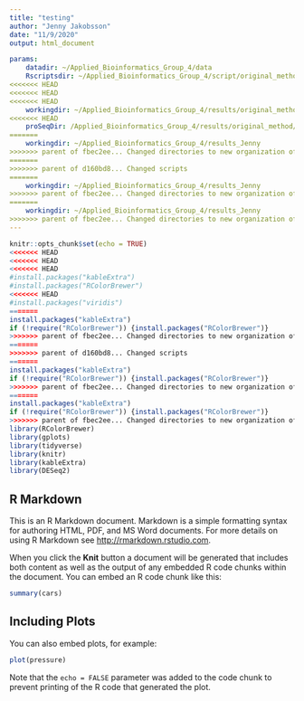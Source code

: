 ```yaml
---
title: "testing"
author: "Jenny Jakobsson"
date: "11/9/2020"
output: html_document

params: 
    datadir: ~/Applied_Bioinformatics_Group_4/data
    Rscriptsdir: ~/Applied_Bioinformatics_Group_4/script/original_method
<<<<<<< HEAD
<<<<<<< HEAD
<<<<<<< HEAD
    workingdir: ~/Applied_Bioinformatics_Group_4/results/original_method
<<<<<<< HEAD
    proSeqDir: /Applied_Bioinformatics_Group_4/results/original_method/PRO-seq
=======
    workingdir: ~/Applied_Bioinformatics_Group_4/results_Jenny
>>>>>>> parent of fbec2ee... Changed directories to new organization of data. Also knitted into html doc
=======
>>>>>>> parent of d160bd8... Changed scripts
=======
    workingdir: ~/Applied_Bioinformatics_Group_4/results_Jenny
>>>>>>> parent of fbec2ee... Changed directories to new organization of data. Also knitted into html doc
=======
    workingdir: ~/Applied_Bioinformatics_Group_4/results_Jenny
>>>>>>> parent of fbec2ee... Changed directories to new organization of data. Also knitted into html doc
---
```


```r
knitr::opts_chunk$set(echo = TRUE)
<<<<<<< HEAD
<<<<<<< HEAD
<<<<<<< HEAD
#install.packages("kableExtra")
#install.packages("RColorBrewer")
<<<<<<< HEAD
#install.packages("viridis")
=======
install.packages("kableExtra")
if (!require("RColorBrewer")) {install.packages("RColorBrewer")}
>>>>>>> parent of fbec2ee... Changed directories to new organization of data. Also knitted into html doc
=======
>>>>>>> parent of d160bd8... Changed scripts
=======
install.packages("kableExtra")
if (!require("RColorBrewer")) {install.packages("RColorBrewer")}
>>>>>>> parent of fbec2ee... Changed directories to new organization of data. Also knitted into html doc
=======
install.packages("kableExtra")
if (!require("RColorBrewer")) {install.packages("RColorBrewer")}
>>>>>>> parent of fbec2ee... Changed directories to new organization of data. Also knitted into html doc
library(RColorBrewer)
library(gplots)
library(tidyverse)
library(knitr)
library(kableExtra)
library(DESeq2)
```

## R Markdown

This is an R Markdown document. Markdown is a simple formatting syntax for authoring HTML, PDF, and MS Word documents. For more details on using R Markdown see <http://rmarkdown.rstudio.com>.

When you click the **Knit** button a document will be generated that includes both content as well as the output of any embedded R code chunks within the document. You can embed an R code chunk like this:

```r
summary(cars)
```

## Including Plots

You can also embed plots, for example:

```r
plot(pressure)
```

Note that the `echo = FALSE` parameter was added to the code chunk to prevent printing of the R code that generated the plot.
